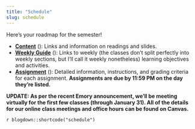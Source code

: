```yaml
---
title: "Schedule"
slug: schedule
---
```


Here's your roadmap for the semester!

- [**Content**](/content/) (<i class="fas fa-book-reader"></i>): Links and information on readings and slides. 
- [**Weekly Guide**](/content/guide1/) (<i class="fas fa-book-reader"></i>): Links to weekly (the classes don't split perfectly into weekly sections, but I'll call it weekly nonetheless) learning objectives and activities.
- [**Assignment**](/assignment/) (<i class="fas fa-pencil-ruler"></i>): Detailed information, instructions, and grading criteria for each assignment. **Assignments are due by 11:59 PM on the day they're listed.**


**UPDATE: As per the recent Emory announcement, we'll be meeting virtually for the first few classes (through January 31). All of the details for our online class meetings and office hours can be found on Canvas.**

`r blogdown::shortcode("schedule")`
